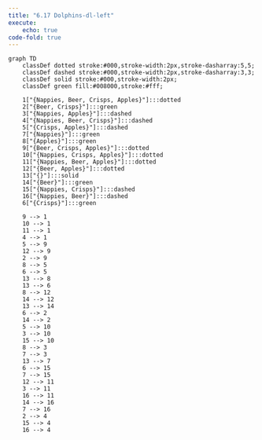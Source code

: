 ```yaml
---
title: "6.17 Dolphins-dl-left"
execute: 
    echo: true
code-fold: true
---
```


```mermaid

graph TD
    classDef dotted stroke:#000,stroke-width:2px,stroke-dasharray:5,5;
    classDef dashed stroke:#000,stroke-width:2px,stroke-dasharray:3,3;
    classDef solid stroke:#000,stroke-width:2px;
    classDef green fill:#008000,stroke:#fff;
    
    1["{Nappies, Beer, Crisps, Apples}"]:::dotted
    2["{Beer, Crisps}"]:::green
    3["{Nappies, Apples}"]:::dashed
    4["{Nappies, Beer, Crisps}"]:::dashed
    5["{Crisps, Apples}"]:::dashed
    7["{Nappies}"]:::green
    8["{Apples}"]:::green
    9["{Beer, Crisps, Apples}"]:::dotted
    10["{Nappies, Crisps, Apples}"]:::dotted
    11["{Nappies, Beer, Apples}"]:::dotted
    12["{Beer, Apples}"]:::dotted
    13["{}"]:::solid
    14["{Beer}"]:::green
    15["{Nappies, Crisps}"]:::dashed
    16["{Nappies, Beer}"]:::dashed
    6["{Crisps}"]:::green

    9 --> 1
    10 --> 1
    11 --> 1
    4 --> 1
    5 --> 9
    12 --> 9
    2 --> 9
    8 --> 5
    6 --> 5
    13 --> 8
    13 --> 6
    8 --> 12
    14 --> 12
    13 --> 14
    6 --> 2
    14 --> 2
    5 --> 10
    3 --> 10
    15 --> 10
    8 --> 3
    7 --> 3
    13 --> 7
    6 --> 15
    7 --> 15
    12 --> 11
    3 --> 11
    16 --> 11
    14 --> 16
    7 --> 16
    2 --> 4
    15 --> 4
    16 --> 4



```